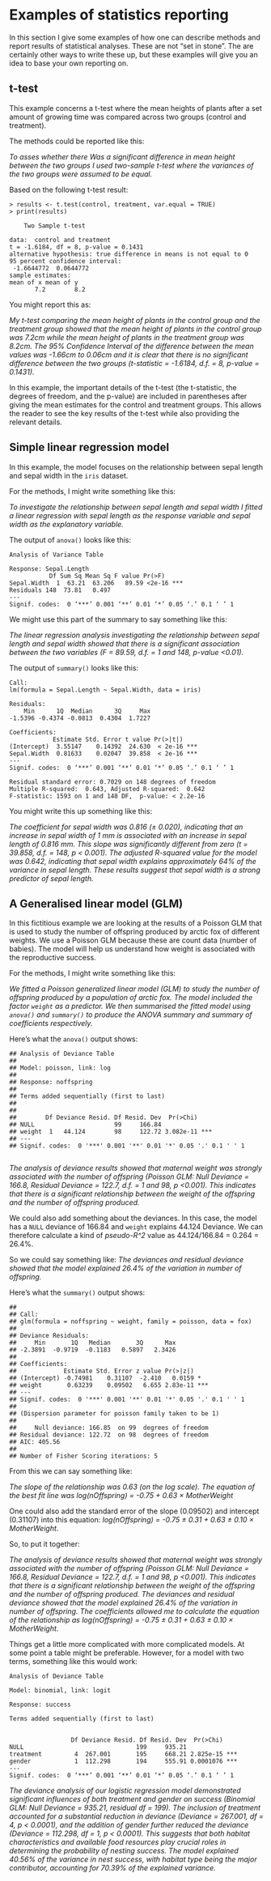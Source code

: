 # Examples of statistics reporting

In this section I give some examples of how one can describe methods and report results of statistical analyses.
These are not "set in stone". The are certainly other ways to write these up, but these examples will give you an idea to base your own reporting on.

## t-test


This example concerns a t-test where the mean heights of plants after a set amount of growing time was compared across two groups (control and treatment).

The methods could be reported like this:

_To asses whether there Was a significant difference in mean height between the two groups I used two-sample t-test where the variances of the two groups were assumed to be equal._


Based on the following t-test result:

```
> results <- t.test(control, treatment, var.equal = TRUE)
> print(results)

	Two Sample t-test

data:  control and treatment
t = -1.6184, df = 8, p-value = 0.1431
alternative hypothesis: true difference in means is not equal to 0
95 percent confidence interval:
 -1.6644772  0.0644772
sample estimates:
mean of x mean of y 
       7.2        8.2 
```

You might report this as:

_My t-test comparing the mean height of plants in the control group and the treatment group showed that the mean height of plants in the control group was 7.2cm while the mean height of plants in the treatment group was 8.2cm. The 95% Confidence Interval of the difference between the mean values was -1.66cm to 0.06cm and it is clear that there is no significant difference between the two groups (t-statistic = -1.6184, d.f. = 8, p-value = 0.1431). _

In this example, the important details of the t-test (the t-statistic, the degrees of freedom, and the p-value) are included in parentheses after giving the mean estimates for the control and treatment groups. This allows the reader to see the key results of the t-test while also providing the relevant details.

## Simple linear regression model

In this example, the model focuses on the relationship between sepal length and sepal width in the `iris` dataset.

For the methods, I might write something like this:

_To investigate the relationship between sepal length and sepal width I fitted a linear regression with sepal length as the response variable and sepal width as the explanatory variable._


The output of `anova()` looks like this:

```
Analysis of Variance Table

Response: Sepal.Length
           Df Sum Sq Mean Sq F value Pr(>F)
Sepal.Width  1  63.21  63.206   89.59 <2e-16 ***
Residuals 148  73.81   0.497                   
---
Signif. codes:  0 ‘***’ 0.001 ‘**’ 0.01 ‘*’ 0.05 ‘.’ 0.1 ‘ ’ 1

```

We might use this part of the summary to say something like this:

_The linear regression analysis investigating the relationship between sepal length and sepal width showed that there is a significant association between the two variables (F = 89.59, d.f. = 1 and 148, p-value <0.01)._



The output of `summary()` looks like this:

```
Call:
lm(formula = Sepal.Length ~ Sepal.Width, data = iris)

Residuals:
    Min      1Q  Median      3Q     Max 
-1.5396 -0.4374 -0.0813  0.4304  1.7227 

Coefficients:
            Estimate Std. Error t value Pr(>|t|)    
(Intercept)  3.55147    0.14392  24.630  < 2e-16 ***
Sepal.Width  0.81633    0.02047  39.858  < 2e-16 ***
---
Signif. codes:  0 ‘***’ 0.001 ‘**’ 0.01 ‘*’ 0.05 ‘.’ 0.1 ‘ ’ 1

Residual standard error: 0.7029 on 148 degrees of freedom
Multiple R-squared:  0.643,	Adjusted R-squared:  0.642 
F-statistic: 1593 on 1 and 148 DF,  p-value: < 2.2e-16
```

You might write this up something like this:

_The coefficient for sepal width was 0.816 ($\pm$ 0.020), indicating that an increase in sepal width of 1 mm is associated with an increase in sepal length of 0.816 mm. This slope was significantly different from zero (t = 39.858, d.f. = 148, p < 0.001).  The adjusted R-squared value for the model was 0.642, indicating that sepal width explains approximately 64% of the variance in sepal length. These results suggest that sepal width is a strong predictor of sepal length._

## A Generalised linear model (GLM)

In this fictitious example we are looking at the results of a Poisson GLM that is used to study the number of offspring produced by arctic fox of different weights. We use a Poisson GLM because these are count data (number of babies). The model will help us understand how weight is associated with the reproductive success.

For the methods, I might write something like this:

_We fitted a Poisson generalized linear model (GLM) to study the number of offspring produced by a population of arctic fox. The model included the factor `weight` as a predictor. We then summarised the fitted model using `anova()` and `summary()` to produce the ANOVA summary and summary of coefficients respectively._


Here's what the `anova()` output shows:

```
## Analysis of Deviance Table
## 
## Model: poisson, link: log
## 
## Response: noffspring
## 
## Terms added sequentially (first to last)
## 
## 
##        Df Deviance Resid. Df Resid. Dev  Pr(>Chi)    
## NULL                      99     166.84              
## weight  1   44.124        98     122.72 3.082e-11 ***
## ---
## Signif. codes:  0 '***' 0.001 '**' 0.01 '*' 0.05 '.' 0.1 ' ' 1


```


_The analysis of deviance results showed that maternal weight was strongly associated with the number of offspring  (Poisson GLM: Null Deviance = 166.8, Residual Deviance = 122.7, d.f. = 1 and 98, p <0.001). This indicates that there is a significant relationship between the weight of the offspring and the number of offspring produced._

We could also add something about the deviances.  In this case, the model has a `NULL` deviance of 166.84 and `weight` explains 44.124 Deviance. We can therefore calculate a kind of _pseudo-R^2_ value as  44.124/166.84 = 0.264 = 26.4%.

So we could say something like: _The deviances and residual deviance showed that the model explained 26.4% of the variation in number of offspring._



Here's what the `summary()` output shows:


```
## 
## Call:
## glm(formula = noffspring ~ weight, family = poisson, data = fox)
## 
## Deviance Residuals: 
##     Min       1Q   Median       3Q      Max  
## -2.3891  -0.9719  -0.1183   0.5897   2.3426  
## 
## Coefficients:
##             Estimate Std. Error z value Pr(>|z|)    
## (Intercept) -0.74981    0.31107  -2.410   0.0159 *  
## weight       0.63239    0.09502   6.655 2.83e-11 ***
## ---
## Signif. codes:  0 '***' 0.001 '**' 0.01 '*' 0.05 '.' 0.1 ' ' 1
## 
## (Dispersion parameter for poisson family taken to be 1)
## 
##     Null deviance: 166.85  on 99  degrees of freedom
## Residual deviance: 122.72  on 98  degrees of freedom
## AIC: 405.56
## 
## Number of Fisher Scoring iterations: 5

```

From this we can say something like: 

_The slope of the relationship was 0.63 (on the log scale). The equation of the best fit line was log(nOffspring) = -0.75 + 0.63 × MotherWeight_

One could also add the standard error of the slope (0.09502) and intercept (0.31107) into this equation: _log(nOffspring) = -0.75 $\pm$ 0.31 + 0.63 $\pm$ 0.10 $\times$ MotherWeight_.

So, to put it together:

_The analysis of deviance results showed that maternal weight was strongly associated with the number of offspring  (Poisson GLM: Null Deviance = 166.8, Residual Deviance = 122.7, d.f. = 1 and 98, p <0.001). This indicates that there is a significant relationship between the weight of the offspring and the number of offspring produced. The deviances and residual deviance showed that the model explained 26.4% of the variation in number of offspring. The coefficients allowed me to calculate the equation of the relationship as log(nOffspring) = -0.75 $\pm$ 0.31 + 0.63 $\pm$ 0.10 $\times$ MotherWeight_.


Things get a little more complicated with more complicated models. At some point a table might be preferable. However, for a model with two terms, something like this would work:

```
Analysis of Deviance Table

Model: binomial, link: logit

Response: success

Terms added sequentially (first to last)


                 Df Deviance Resid. Df Resid. Dev  Pr(>Chi)    
NULL                               199     935.21              
treatment         4  267.001       195     668.21 2.825e-15 ***
gender            1  112.298       194     555.91 0.0001076 ***
---
Signif. codes:  0 ‘***’ 0.001 ‘**’ 0.01 ‘*’ 0.05 ‘.’ 0.1 ‘ ’ 1

```


*The deviance analysis of our logistic regression model demonstrated significant influences of both treatment and gender on success (Binomial GLM: Null Deviance = 935.21, residual df = 199). The inclusion of treatment accounted for a substantial reduction in deviance (Deviance = 267.001, df = 4, p < 0.0001), and the addition of gender further reduced the deviance (Deviance = 112.298, df = 1, p < 0.0001). This suggests that both habitat characteristics and available food resources play crucial roles in determining the probability of nesting success. The model explained 40.56% of the variance in nest success, with habitat type being the major contributor, accounting for 70.39% of the explained variance.*
